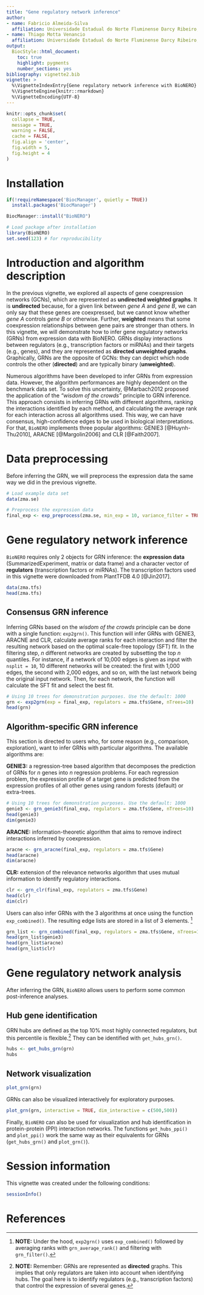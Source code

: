 ```yaml
---
title: "Gene regulatory network inference"
author: 
- name: Fabricio Almeida-Silva
  affiliation: Universidade Estadual do Norte Fluminense Darcy Ribeiro, RJ, Brazil
- name: Thiago Motta Venancio
  affiliation: Universidade Estadual do Norte Fluminense Darcy Ribeiro, RJ, Brazil
output: 
  BiocStyle::html_document:
    toc: true
    highlight: pygments
    number_sections: yes
bibliography: vignette2.bib
vignette: >
  %\VignetteIndexEntry{Gene regulatory network inference with BioNERO}
  %\VignetteEngine{knitr::rmarkdown}
  %\VignetteEncoding{UTF-8}
---
```


```r
knitr::opts_chunk$set(
  collapse = TRUE,
  message = TRUE,
  warning = FALSE,
  cache = FALSE,
  fig.align = 'center',
  fig.width = 5,
  fig.height = 4
)
```

# Installation

```r
if(!requireNamespace('BiocManager', quietly = TRUE))
  install.packages('BiocManager')

BiocManager::install("BioNERO")
```

```r
# Load package after installation
library(BioNERO)
set.seed(123) # for reproducibility
```


# Introduction and algorithm description

In the previous vignette, we explored all aspects of gene coexpression networks (GCNs), which are represented as **undirected weighted graphs**. It is **undirected** because, for a given link between *gene A* and *gene B*, we can only say that these genes are coexpressed, but we cannot know whether *gene A* controls *gene B* or otherwise. Further, **weighted** means that some coexpression relationships between gene pairs are stronger than others. In this vignette, we will demonstrate how to infer gene regulatory networks (GRNs) from expression data with BioNERO. GRNs display interactions between regulators (e.g., transcription factors or miRNAs) and their targets (e.g., genes), and they are represented as **directed unweighted graphs**. Graphically, GRNs are the opposite of GCNs: they can depict which node controls the other (**directed**) and are typically binary (**unweighted**). 

Numerous algorithms have been developed to infer GRNs from expression data. However, the algorithm performances are highly dependent on the benchmark data set. To solve this uncertainty, @Marbach2012 proposed the application of the *"wisdom of the crowds"* principle to GRN inference. This approach consists in inferring GRNs with different algorithms, ranking the interactions identified by each method, and calculating the average rank for each interaction across all algorithms used. This way, we can have consensus, high-confidence edges to be used in biological interpretations. For that, `BioNERO` implements three popular algorithms: GENIE3 [@Huynh-Thu2010], ARACNE [@Margolin2006] and CLR [@Faith2007].


# Data preprocessing

Before inferring the GRN, we will preprocess the expression data the same way we did in the previous vignette.

```r
# Load example data set
data(zma.se)

# Preprocess the expression data
final_exp <- exp_preprocess(zma.se, min_exp = 10, variance_filter = TRUE, n=2000)
```


# Gene regulatory network inference

`BioNERO` requires only 2 objects for GRN inference: the **expression data** (SummarizedExperiment, matrix or data frame) and a character vector of **regulators** (transcription factors or miRNAs). The transcription factors used in this vignette were downloaded from PlantTFDB 4.0 [@Jin2017].

```r
data(zma.tfs)
head(zma.tfs)
```

## Consensus GRN inference

Inferring GRNs based on the *wisdom of the crowds* principle can be done with a single function: `exp2grn()`. This function will infer GRNs with GENIE3, ARACNE and CLR, calculate average ranks for each interaction and filter the resulting network based on the optimal scale-free topology (SFT) fit. In the filtering step, *n* different networks are created by subsetting the top *n* quantiles. For instance, if a network of 10,000 edges is given as input with `nsplit = 10`, 10 different networks will be created: the first with 1,000 edges, the second with 2,000 edges, and so on, with the last network being the original input network. Then, for each network, the function will calculate the SFT fit and select the best fit.

```r
# Using 10 trees for demonstration purposes. Use the default: 1000
grn <- exp2grn(exp = final_exp, regulators = zma.tfs$Gene, nTrees=10)
head(grn)
```


## Algorithm-specific GRN inference

This section is directed to users who, for some reason (e.g., comparison, exploration), want to infer GRNs with particular algorithms. The available algorithms are:

**GENIE3:** a regression-tree based algorithm that decomposes the prediction of GRNs for *n* genes into *n* regression problems. For each regression problem, the expression profile of a target gene is predicted from the expression profiles of all other genes using random forests (default) or extra-trees.

```r
# Using 10 trees for demonstration purposes. Use the default: 1000
genie3 <- grn_genie3(final_exp, regulators = zma.tfs$Gene, nTrees=10)
head(genie3)
dim(genie3)
```


**ARACNE:** information-theoretic algorithm that aims to remove indirect interactions inferred by coexpression.

```r
aracne <- grn_aracne(final_exp, regulators = zma.tfs$Gene)
head(aracne)
dim(aracne)
```


**CLR:** extension of the relevance networks algorithm that uses mutual information to identify regulatory interactions.

```r
clr <- grn_clr(final_exp, regulators = zma.tfs$Gene)
head(clr)
dim(clr)
```


Users can also infer GRNs with the 3 algorithms at once using the function `exp_combined()`. The resulting edge lists are stored in a list of 3 elements. [^1]

[^1]: **NOTE:** Under the hood, `exp2grn()` uses `exp_combined()` followed by averaging ranks with `grn_average_rank()` and filtering with `grn_filter()`.

```r
grn_list <- grn_combined(final_exp, regulators = zma.tfs$Gene, nTrees=10)
head(grn_list$genie3)
head(grn_list$aracne)
head(grn_list$clr)
```

# Gene regulatory network analysis

After inferring the GRN, `BioNERO` allows users to perform some common post-inference analyses.

## Hub gene identification

GRN hubs are defined as the top 10% most highly connected regulators, but this percentile is flexible.[^2] They can be identified with `get_hubs_grn()`. 

[^2]: **NOTE:** Remember: GRNs are represented as **directed** graphs. This implies that only regulators are taken into account when identifying hubs. The goal here is to identify regulators (e.g., transcription factors) that control the expression of several genes.

```r
hubs <- get_hubs_grn(grn)
hubs
```

## Network visualization


```r
plot_grn(grn)
```

GRNs can also be visualized interactively for exploratory purposes.

```r
plot_grn(grn, interactive = TRUE, dim_interactive = c(500,500))
```

Finally, `BioNERO` can also be used for visualization and hub identification in protein-protein (PPI) interaction networks. The functions `get_hubs_ppi()` and `plot_ppi()` work the same way as their equivalents for GRNs (`get_hubs_grn()` and `plot_grn()`).


# Session information {.unnumbered}

This vignette was created under the following conditions:

```r
sessionInfo()
```

# References
